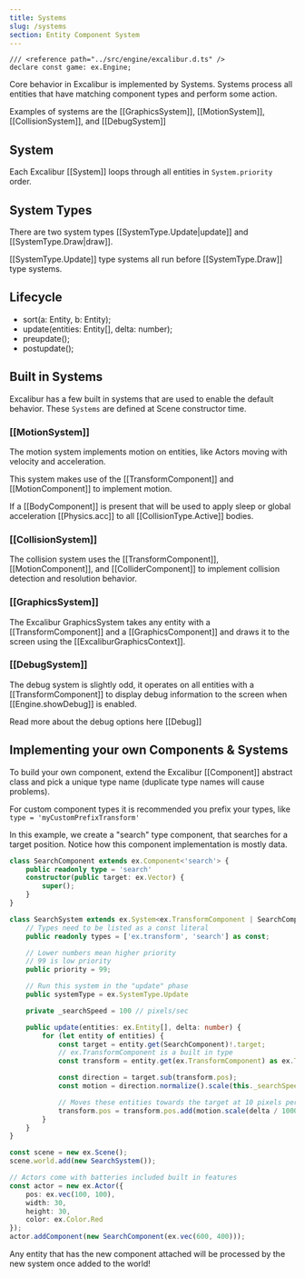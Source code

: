 ```yaml
---
title: Systems
slug: /systems
section: Entity Component System
---
```


```twoslash include ex
/// <reference path="../src/engine/excalibur.d.ts" />
declare const game: ex.Engine;
```

Core behavior in Excalibur is implemented by Systems. Systems process all entities that have matching component types and perform some action.

Examples of systems are the [[GraphicsSystem]], [[MotionSystem]], [[CollisionSystem]], and [[DebugSystem]]

## System

Each Excalibur [[System]] loops through all entities in `System.priority` order.

## System Types

There are two system types [[SystemType.Update|update]] and [[SystemType.Draw|draw]].

[[SystemType.Update]] type systems all run before [[SystemType.Draw]] type systems.

## Lifecycle

- sort(a: Entity, b: Entity);
- update(entities: Entity[], delta: number);
- preupdate();
- postupdate();

## Built in Systems

Excalibur has a few built in systems that are used to enable the default behavior. These `Systems` are defined at Scene constructor time.

### [[MotionSystem]]

The motion system implements motion on entities, like Actors moving with velocity and acceleration.

This system makes use of the [[TransformComponent]] and [[MotionComponent]] to implement motion.

If a [[BodyComponent]] is present that will be used to apply sleep or global acceleration [[Physics.acc]] to all [[CollisionType.Active]] bodies.

### [[CollisionSystem]]

The collision system uses the [[TransformComponent]], [[MotionComponent]], and [[ColliderComponent]] to implement collision detection and resolution behavior.

### [[GraphicsSystem]]

The Excalibur GraphicsSystem takes any entity with a [[TransformComponent]] and a [[GraphicsComponent]] and draws it to the screen using the [[ExcaliburGraphicsContext]].

### [[DebugSystem]]

The debug system is slightly odd, it operates on all entities with a [[TransformComponent]] to display debug information to the screen when [[Engine.showDebug]] is enabled.

Read more about the debug options here [[Debug]]

## Implementing your own Components & Systems

To build your own component, extend the Excalibur [[Component]] abstract class and pick a unique type name (duplicate type names will cause problems).

For custom component types it is recommended you prefix your types, like `type = 'myCustomPrefixTransform'`

In this example, we create a "search" type component, that searches for a target position. Notice how this component implementation is mostly data.

```typescript
class SearchComponent extends ex.Component<'search'> {
    public readonly type = 'search'
    constructor(public target: ex.Vector) {
        super();
    }
}

class SearchSystem extends ex.System<ex.TransformComponent | SearchComponent> {
    // Types need to be listed as a const literal
    public readonly types = ['ex.transform', 'search'] as const;

    // Lower numbers mean higher priority
    // 99 is low priority
    public priority = 99;

    // Run this system in the "update" phase
    public systemType = ex.SystemType.Update

    private _searchSpeed = 100 // pixels/sec

    public update(entities: ex.Entity[], delta: number) {
        for (let entity of entities) {
            const target = entity.get(SearchComponent)!.target;
            // ex.TransformComponent is a built in type
            const transform = entity.get(ex.TransformComponent) as ex.TransformComponent;

            const direction = target.sub(transform.pos);
            const motion = direction.normalize().scale(this._searchSpeed);

            // Moves these entities towards the target at 10 pixels per second
            transform.pos = transform.pos.add(motion.scale(delta / 1000))
        }
    }
}

const scene = new ex.Scene();
scene.world.add(new SearchSystem());

// Actors come with batteries included built in features
const actor = new ex.Actor({
    pos: ex.vec(100, 100),
    width: 30,
    height: 30,
    color: ex.Color.Red
});
actor.addComponent(new SearchComponent(ex.vec(600, 400)));
```

<IFrameEmbed src="https://excaliburjs.com/excalibur-snippets/ecs/" />

Any entity that has the new component attached will be processed by the new system once added to the world!
